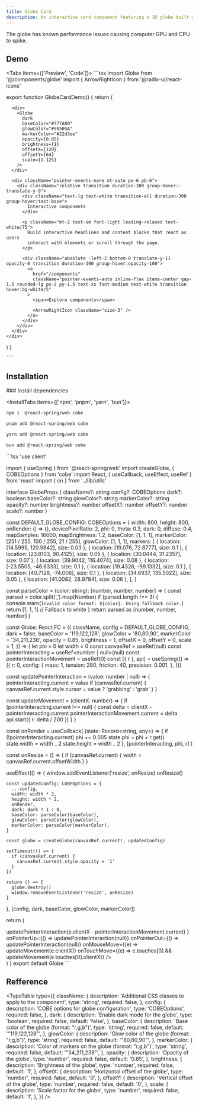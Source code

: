```yaml
---
title: Globe Card
description: An interactive card component featuring a 3D globe built with WebGL, designed to enhance visual engagement and interactivity.
---
```


<Links>
  <Link label="Credits" icon="twitter" link="https://x.com/wickedmishra" />
  <Link label="Refference" icon="linear" link="https://linear.app" />
</Links>

<Callout title="Warning" type="warn">
  The globe has known performance issues causing computer GPU and CPU to spike.
</Callout>

## Demo

<Tabs items={['Preview', 'Code']}>
  <Tab value="preview">
  <ComponentSource name="globe-card-demo" />
  </Tab>
  <Tab value="code">
    ```tsx
import Globe from '@/components/globe'
import { ArrowRightIcon } from '@radix-ui/react-icons'

export function GlobeCardDemo() {
  return (
    <div className="group relative mx-auto flex h-80 w-full max-w-md flex-col overflow-hidden rounded-2xl border border-white/5 bg-zinc-800">
      <div className="absolute inset-0 bg-[radial-gradient(40%_128px_at_50%_0%,theme(backgroundColor.white/5%),transparent)]"></div>

      <div>
        <Globe
          dark
          baseColor="#777A80"
          glowColor="#50505A"
          markerColor="#22d3ee"
          opacity={0.85}
          brightness={1}
          offsetX={120}
          offsetY={64}
          scale={1.125}
        />
      </div>

      <div className="pointer-events-none mt-auto px-6 pb-6">
        <div className="relative transition duration-300 group-hover:-translate-y-9">
          <div className="text-lg text-white transition-all duration-300 group-hover:text-base">
            Interactive components
          </div>

          <p className="mt-2 text-sm font-light leading-relaxed text-white/75">
            Build interactive headlines and content blocks that react as users
            interact with elements or scroll through the page.
          </p>

          <div className="absolute -left-2 bottom-0 translate-y-11 opacity-0 transition duration-300 group-hover:opacity-100">
            <a
              href="/components"
              className="pointer-events-auto inline-flex items-center gap-1.5 rounded-lg px-2 py-1.5 text-xs font-medium text-white transition hover:bg-white/5"
            >
              <span>Explore components</span>

              <ArrowRightIcon className="size-3" />
            </a>
          </div>
        </div>
      </div>
    </div>

)
}

    ```

  </Tab>
</Tabs>

## Installation

<Steps>
<Step>
### Install dependencies

<InstallTabs items={['npm', 'pnpm', 'yarn', 'bun']}>

```bash tab="npm"
npm i  @react-spring/web cobe
```

```bash tab="pnpm"
pnpm add @react-spring/web cobe
```

```bash tab="yarn"
yarn add @react-spring/web cobe
```

```bash tab="bun"
bun add @react-spring/web cobe
```

</InstallTabs>

</Step>

<Step>
```tsx
'use client'

import { useSpring } from '@react-spring/web'
import createGlobe, { COBEOptions } from 'cobe'
import React, { useCallback, useEffect, useRef } from 'react'
import { cn } from '../lib/utils'

interface GlobeProps {
className?: string
config?: COBEOptions
dark?: boolean
baseColor?: string
glowColor?: string
markerColor?: string
opacity?: number
brightness?: number
offsetX?: number
offsetY?: number
scale?: number
}

const DEFAULT_GLOBE_CONFIG: COBEOptions = {
width: 800,
height: 800,
onRender: () => {},
devicePixelRatio: 2,
phi: 0,
theta: 0.3,
dark: 0,
diffuse: 0.4,
mapSamples: 16000,
mapBrightness: 1.2,
baseColor: [1, 1, 1],
markerColor: [251 / 255, 100 / 255, 21 / 255],
glowColor: [1, 1, 1],
markers: [
{ location: [14.5995, 120.9842], size: 0.03 },
{ location: [19.076, 72.8777], size: 0.1 },
{ location: [23.8103, 90.4125], size: 0.05 },
{ location: [30.0444, 31.2357], size: 0.07 },
{ location: [39.9042, 116.4074], size: 0.08 },
{ location: [-23.5505, -46.6333], size: 0.1 },
{ location: [19.4326, -99.1332], size: 0.1 },
{ location: [40.7128, -74.006], size: 0.1 },
{ location: [34.6937, 135.5022], size: 0.05 },
{ location: [41.0082, 28.9784], size: 0.06 },
],
}

const parseColor = (color: string): [number, number, number] => {
const parsed = color.split(',').map(Number)
if (parsed.length !== 3) {
console.warn(`Invalid color format: ${color}. Using fallback color.`)
return [1, 1, 1] // Fallback to white
}
return parsed as [number, number, number]
}

const Globe: React.FC<GlobeProps> = ({
className,
config = DEFAULT_GLOBE_CONFIG,
dark = false,
baseColor = '119,122,128',
glowColor = '80,80,90',
markerColor = '34,211,238',
opacity = 0.85,
brightness = 1,
offsetX = 0,
offsetY = 0,
scale = 1,
}) => {
let phi = 0
let width = 0
const canvasRef = useRef<HTMLCanvasElement>(null)
const pointerInteracting = useRef<number | null>(null)
const pointerInteractionMovement = useRef(0)
const [{ r }, api] = useSpring(() => ({
r: 0,
config: {
mass: 1,
tension: 280,
friction: 40,
precision: 0.001,
},
}))

const updatePointerInteraction = (value: number | null) => {
pointerInteracting.current = value
if (canvasRef.current) {
canvasRef.current.style.cursor = value ? 'grabbing' : 'grab'
}
}

const updateMovement = (clientX: number) => {
if (pointerInteracting.current !== null) {
const delta = clientX - pointerInteracting.current
pointerInteractionMovement.current = delta
api.start({ r: delta / 200 })
}
}

const onRender = useCallback(
(state: Record<string, any>) => {
if (!pointerInteracting.current) phi += 0.005
state.phi = phi + r.get()
state.width = width _ 2
state.height = width _ 2
},
[pointerInteracting, phi, r]
)

const onResize = () => {
if (canvasRef.current) {
width = canvasRef.current.offsetWidth
}
}

useEffect(() => {
window.addEventListener('resize', onResize)
onResize()

    const updatedConfig: COBEOptions = {
      ...config,
      width: width * 2,
      height: width * 2,
      onRender,
      dark: dark ? 1 : 0,
      baseColor: parseColor(baseColor),
      glowColor: parseColor(glowColor),
      markerColor: parseColor(markerColor),
    }

    const globe = createGlobe(canvasRef.current!, updatedConfig)

    setTimeout(() => {
      if (canvasRef.current) {
        canvasRef.current.style.opacity = '1'
      }
    })

    return () => {
      globe.destroy()
      window.removeEventListener('resize', onResize)
    }

}, [config, dark, baseColor, glowColor, markerColor])

return (

<div
  className={cn(
    'absolute inset-0 mx-auto aspect-[1/1] w-full max-w-[600px]',
    className
  )}
  style={{
    opacity,
    filter: `brightness(${brightness})`,
    transform: `translate(${offsetX}px, ${offsetY}px) scale(${scale})`,
  }}
>
  <canvas
    className={cn(
      'h-full w-full opacity-0 transition-opacity duration-500 [contain:layout_paint_size]'
    )}
    ref={canvasRef}
    onPointerDown={(e) =>
      updatePointerInteraction(e.clientX - pointerInteractionMovement.current)
    }
    onPointerUp={() => updatePointerInteraction(null)}
    onPointerOut={() => updatePointerInteraction(null)}
    onMouseMove={(e) => updateMovement(e.clientX)}
    onTouchMove={(e) => e.touches[0] && updateMovement(e.touches[0].clientX)}
  />
</div>
) }
export default Globe
```
</Step>
</Steps>

## Refference

<TypeTable
  type={{
    className: {
      description: 'Additional CSS classes to apply to the component',
      type: 'string',
      required: false,
    },
    config: {
      description: 'COBE options for globe configuration',
      type: 'COBEOptions',
      required: false,
    },
    dark: {
      description: 'Enable dark mode for the globe',
      type: 'boolean',
      required: false,
      default: 'false',
    },
    baseColor: {
      description: 'Base color of the globe (format: "r,g,b")',
      type: 'string',
      required: false,
      default: '"119,122,128"',
    },
    glowColor: {
      description: 'Glow color of the globe (format: "r,g,b")',
      type: 'string',
      required: false,
      default: '"80,80,90"',
    },
    markerColor: {
      description: 'Color of markers on the globe (format: "r,g,b")',
      type: 'string',
      required: false,
      default: '"34,211,238"',
    },
    opacity: {
      description: 'Opacity of the globe',
      type: 'number',
      required: false,
      default: '0.85',
    },
    brightness: {
      description: 'Brightness of the globe',
      type: 'number',
      required: false,
      default: '1',
    },
    offsetX: {
      description: 'Horizontal offset of the globe',
      type: 'number',
      required: false,
      default: '0',
    },
    offsetY: {
      description: 'Vertical offset of the globe',
      type: 'number',
      required: false,
      default: '0',
    },
    scale: {
      description: 'Scale factor for the globe',
      type: 'number',
      required: false,
      default: '1',
    },
  }}
/>
